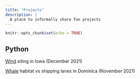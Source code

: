 ```yaml
---
title: "Projects"
description: |
  A place to informally share fun projects
---
```


```r
knitr::opts_chunk$set(echo = TRUE)
```

## Python

[Wind](wind_siting.html) siting in Iowa (December 2021)

[Whale](whale_sightings_21.html) habitat vs shipping lanes in Dominica (November 2021)

 
